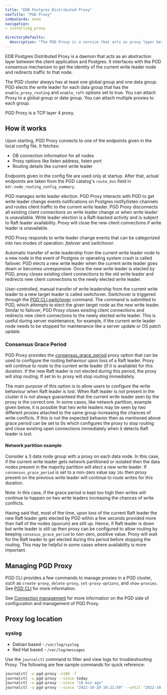 ```yaml
---
title: "EDB Postgres Distributed Proxy"
navTitle: "PGD Proxy"
indexCards: none
navigation:
- installing_proxy

directoryDefaults:
  description: "The PGD Proxy is a service that acts as proxy layer between the client application and Postgres for your EDB Postgres Distributed cluster"
---
```


EDB Postgres Distributed Proxy is a daemon that acts as an abstraction layer between the client application and Postgres. It interfaces with the PGD consensus mechanism to get the identity of the current write leader node and redirects traffic to that node.

The PGD cluster always has at least one global group and one data group. PGD elects the write leader for each data group that has the `enable_proxy_routing` and `enable_raft` options set to true. You can attach Proxy to a global group or data group. You can attach multiple proxies to each group.

PGD Proxy is a TCP layer 4 proxy.

## How it works

Upon starting, PGD Proxy connects to one of the endpoints given in the local config file. It fetches:

-  DB connection information for all nodes
-  Proxy options like listen address, listen port
-  Routing details like current write leader

Endpoints given in the config file are used only at startup. After that, actual endpoints are taken from the PGD catalog's `route_dsn` field in `bdr.node_routing_config_summary`.


PGD manages write leader election. PGD Proxy interacts with PGD to get write leader change events notifications on Postgres notify/listen channels and routes client traffic to the current write leader. PGD Proxy disconnects all existing client connections on write leader change or when write leader is unavailable. Write leader election is a Raft-backed activity and is subject to Raft leader availability. Proxy will close the new client connections if write leader is unavailable.

PGD Proxy responds to write leader change events that can be categorized into two modes of operation: *failover* and *switchover*.

Automatic transfer of write leadership from the current write leader node to a new node in the event of Postgres or operating system crash is called failover. PGD elects a new write leader when the current write leader goes down or becomes unresponsive. Once the new write leader is elected by PGD, proxy closes existing client connections to the old write leader and redirects new client connections to the newly elected write leader.

User-controlled, manual transfer of write leadership from the current write leader to a new target leader is called switchover. Switchover is triggered through the [PGD CLI switchover](../cli/command_ref/pgd_switchover) command. The command is submitted to PGD, which attempts to elect the given target node as the new write leader. Similar to failover, PGD Proxy closes existing client connections and redirects new client connections to the newly elected write leader. This is useful during server maintenance, for example, if the current write leader node needs to be stopped for maintenance like a server update or OS patch update.

### Consensus Grace Period

PGD Proxy provides the [consensus_grace_period](index.mdx) proxy option that can be used to configure the routing behaviour upon loss of a Raft leader. Proxy will continue to route to the current write leader (if it is available) for this duration. If the new Raft leader is not elected during this period, the proxy will stop routing. If set to `0s` proxy will stop routing immediately.

The main purpose of this option is to allow users to configure the write behaviour when Raft leader is lost. When Raft leader is not present in the cluster it is not always guaranteed that the current write leader seen by the proxy is the correct one. In some cases, like network partition, example given below, it is possible that two write leaders may be seen by two different proxies attached to the same group increasing the chances of write conflicts. If this is not the expected behavior then as mentioned above grace period can be set to 0s which configures the proxy to stop routing and close existing open connections immediately when it detects Raft leader is lost.

#### Network partition example

Consider a 3 data node group with a proxy on each data node. In this case, if the current write leader gets network partitioned or isolated then the data nodes present in the majority partition will elect a new write leader. If `consensus_grace_period` is set to a non-zero value say `10s` then proxy present on the previous write leader will continue to route writes for this duration.

Note: In this case, if the grace period is kept too high then writes will continue to happen on two write leaders increasing the chances of write conflicts.

Having said that, most of the time, upon loss of the current Raft leader the new Raft leader gets elected by PGD within a few seconds provided more than half of the nodes (quorum) are still up. Hence, if Raft leader is down but write leader is still up then proxy can be configured to allow routing by keeping `consesus_grace_period` to non-zero, positive value. Proxy will wait for the Raft leader to get elected during this period before stopping the routing. This may be helpful in some cases where availability is more important.

## Managing PGD Proxy

PGD CLI provides a few commands to manage proxies in a PGD cluster, such as `create-proxy`, `delete-proxy`, `set-proxy-options`, and `show-proxies`. See [PGD CLI](../cli/command_ref) for more information.

See [Connection management](../routing) for more information on the PGD side of configuration and management of PGD Proxy.

## Proxy log location

### syslog

- Debian based - `/var/log/syslog`
- Red Hat based - `/var/log/messages`

Use the `journalctl` command to filter and view logs for troubleshooting Proxy. The following are few sample commands for quick reference:

```sh
journalctl -u pgd-proxy -n100 -f
journalctl -u pgd-proxy --since today
journalctl -u pgd-proxy --since "10 min ago"
journalctl -u pgd-proxy --since "2022-10-20 16:21:50" --until "2022-10-20 16:21:55"
```
